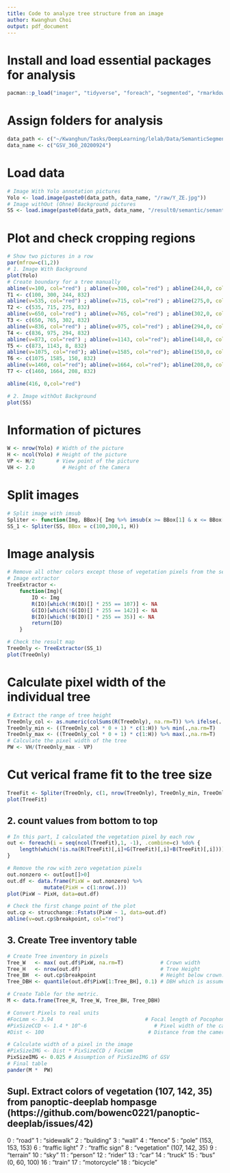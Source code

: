 ```yaml
---
title: Code to analyze tree structure from an image
author: Kwanghun Choi
output: pdf_document
---
```

# Install and load essential packages for analysis
```r
pacman::p_load("imager", "tidyverse", "foreach", "segmented", "rmarkdown", "pander")
```

# Assign folders for analysis
```r
data_path <- c("~/Kwanghun/Tasks/DeepLearning/lelab/Data/SemanticSegmentation/")
data_name <- c("GSV_360_20200924")
```

# Load data
```r
# Image With Yolo annotation pictures
Yolo <- load.image(paste0(data_path, data_name, "/raw/Y_ZE.jpg")) 
# Image withOut (Ohne) Background pictures
SS <- load.image(paste0(data_path, data_name, "/result0/semantic/semantic_pred_0.png"))  
```

# Plot and check cropping regions
```r
# Show two pictures in a row
par(mfrow=c(1,2))
# 1. Image With Background
plot(Yolo)
# Create boundary for a tree manually
abline(v=100, col="red") ; abline(v=300, col="red") ; abline(244,0, col="red"); abline(244,0, col="red")
T1 <- c(100, 300, 244, 832)
abline(v=535, col="red") ; abline(v=715, col="red") ; abline(275,0, col="red"); abline(244,0, col="red")
T2 <- c(535, 715, 275, 832)
abline(v=650, col="red") ; abline(v=765, col="red") ; abline(302,0, col="red"); abline(244,0, col="red")
T3 <- c(650, 765, 302, 832)
abline(v=836, col="red") ; abline(v=975, col="red") ; abline(294,0, col="red"); abline(244,0, col="red")
T4 <- c(836, 975, 294, 832)
abline(v=873, col="red") ; abline(v=1143, col="red"); abline(148,0, col="red")  ; abline(244,0, col="red")
T5 <- c(873, 1143, 8, 832)
abline(v=1075, col="red"); abline(v=1585, col="red"); abline(150,0, col="red"); abline(244,0, col="red")
T6 <- c(1075, 1585, 150, 832)
abline(v=1460, col="red"); abline(v=1664, col="red"); abline(208,0, col="red" ; abline(244,0, col="red"))
T7 <- c(1460, 1664, 208, 832)

abline(416, 0,col="red")

# 2. Image withOut Background
plot(SS)
```

# Information of pictures
```r
W <- nrow(Yolo) # Width of the picture
H <- ncol(Yolo) # Height of the picture
VP <- H/2       # View point of the picture
VH <- 2.0         # Height of the Camera
```


# Split images
```r
# Split image with imsub
Spliter <- function(Img, BBox){ Img %>% imsub(x >= BBox[1] & x <= BBox[2]) %>% imsub(y >= BBox[3] & y <= BBox[4]) }
SS_1 <- Spliter(SS, BBox = c(100,300,1, H))
```


# Image analysis


```r
# Remove all other colors except those of vegetation pixels from the semented image
# Image extractor
TreeExtractor <- 
    function(Img){
        IO <- Img
        R(IO)[which(!R(IO)[] * 255 == 107)] <- NA
        G(IO)[which(!G(IO)[] * 255 == 142)] <- NA
        B(IO)[which(!B(IO)[] * 255 == 35)] <- NA
        return(IO)
    }

# Check the result map
TreeOnly <- TreeExtractor(SS_1)
plot(TreeOnly)
```

# Calculate pixel width of the individual tree
```r
# Extract the range of tree height 
TreeOnly_col <- as.numeric(colSums(R(TreeOnly), na.rm=T)) %>% ifelse(. < 1, NA, .)
TreeOnly_min <- ((TreeOnly_col * 0 + 1) * c(1:H)) %>% min(.,na.rm=T)
TreeOnly_max <- ((TreeOnly_col * 0 + 1) * c(1:H)) %>% max(.,na.rm=T)
# Calculate the pixel width of the tree
PW <- VH/(TreeOnly_max - VP)
```

# Cut verical frame fit to the tree size
```r
TreeFit <- Spliter(TreeOnly, c(1, nrow(TreeOnly), TreeOnly_min, TreeOnly_max))
plot(TreeFit)
```

## 2. count values from bottom to top
```r
# In this part, I calculated the vegetation pixel by each row
out <- foreach(i = seq(ncol(TreeFit),1, -1), .combine=c) %do% {
    length(which(!is.na(R(TreeFit)[,i]+G(TreeFit)[,i]+B(TreeFit)[,i])))
}

# Remove the row with zero vegetation pixels
out.nonzero <- out[out[]>0]
out.df <- data.frame(PixW = out.nonzero) %>%
            mutate(PixH = c(1:nrow(.))) 
plot(PixW ~ PixH, data=out.df)

# Check the first change point of the plot
out.cp <- strucchange::Fstats(PixW ~ 1, data=out.df)
abline(v=out.cp$breakpoint, col="red")
```

## 3. Create Tree inventory table
```r
# Create Tree inventory in pixels
Tree_W   <- max( out.df$PixW, na.rm=T)            # Crown width
Tree_H   <- nrow(out.df)                          # Tree Height
Tree_BH  <- out.cp$breakpoint                     # Height below crown.
Tree_DBH <- quantile(out.df$PixW[1:Tree_BH], 0.1) # DBH which is assumed to be a median width below crown.

# Create Table for the metric.
M <- data.frame(Tree_H, Tree_W, Tree_BH, Tree_DBH)

# Convert Pixels to real units
#FocLmm <- 3.94                              # Focal length of Pocophone F1
#PixSizeCCD <- 1.4 * 10^-6                      # Pixel width of the camera ccd of Pocophone F1
#Dist <- 100                                  # Distance from the camera to the object

# Calculate width of a pixel in the image
#PixSizeIMG <- Dist * PixSizeCCD / FocLmm
PixSizeIMG <- 0.025 # Assumption of PixSizeIMG of GSV
# Final table
pander(M *  PW)
```

## Supl. Extract colors of vegetation (107, 142, 35) from panoptic-deeplab hompasge (https://github.com/bowenc0221/panoptic-deeplab/issues/42)

0  : "road"
1  : "sidewalk"
2  : "building"
3  : "wall"
4  : "fence"
5  : "pole" (153, 153, 153) 
6  : "traffic light"
7  : "traffic sign"
8  : "vegetation" (107, 142, 35)
9  : "terrain"
10 : "sky"
11 : "person"
12 : "rider"
13 : "car"
14 : "truck"
15 : "bus" (0, 60, 100)
16 : "train"
17 : "motorcycle"
18 : "bicycle"

